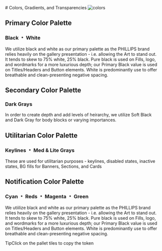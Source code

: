 
<Meta title="Design/Color Tokens" />

<style>
  {`
    #colors-gradients-and-transparencies- {
      display: flex;
      margin-bottom: 2.5rem;
    }

    #colors-gradients-and-transparencies- img {
      margin-left: 1rem;
    }

    h2 {
      margin: 0;
    }

    .color__h2 {
      font-size: 1rem;
      color: #4a90e2;
      display: inline-block;
      letter-spacing: 0.275rem;
      line-height: 1.5;
      text-transform: uppercase;
    }

    .color__h3 {
      font-size: 1rem;
      line-height: 1.5;
      margin: 0;
      margin-bottom: 0.5rem;
    }

    .color__p p{
      margin-bottom: 2rem;
    }

    .color__list {
      display: grid;
      grid-template-columns: repeat(4, 1fr);
      grid-template-rows: 1fr;
      grid-column-gap: 1rem;
      grid-row-gap: 1rem;
      margin-bottom: 4rem;
    }

    .phillips-color-card {

    }

    .tip {
      display: inline-block;
      border-radius: 1em;
      font-size: 11px;
      line-height: 12px;
      font-weight: 700;
      background: #E7FDD8;
      color: #66BF3C;
      padding: 4px 12px;
      margin-right: 10px;
      vertical-align: top;
    }

    .tip-wrapper {
      font-size: 13px;
      line-height: 20px;
      margin-top: 40px;
      margin-bottom: 40px;
    }

    .tip-wrapper code {
      font-size: 12px;
      display: inline-block;
    }
  `}
</style>

<main className="sb-unstyled">
# Colors, Gradients, and Transparencies <img src={Colors} alt="colors" />

## <span className="color__h2">Primary Color Palette</span>

<h3 className="color__h3">Black ﹡ White</h3>
<span className="color__p">
  We utilize black and white as our primary palette as the PHILLIPS brand relies
  heavily on the gallery presentation - i.e. allowing the Art to stand out. It
  tends to skew to 75% white, 25% black. Pure black is used on Fills, logo, and
  wordmarks for a more luxurious depth; our Primary Black value is used on
  Titles/Headers and Button elements. White is predominantly use to offer
  breathable and clean-presenting negative spacing.
</span>

<div className="color__list">
  <ColorCard
    label="Pure Black"
    hex="#000000"
    usage="BG Fills, Logo, Wordmarks"
  />
  <ColorCard
    label="Primary Black"
    hex="#323232"
    usage="Headers, Buttons' Fill & Stroke"
  />
  <ColorCard
    label="Pure White"
    hex="#ffffff"
    usage="Negative Space, Text on Dark BG"
  />
</div>

## <span className="color__h2">Secondary Color Palette</span>

<h3 className="color__h3">Dark Grays</h3>
<span className="color__p">
  In order to create depth and add levels of heirarchy, we utilize Soft Black
  and Dark Gray for body blocks or varying importances.
</span>

<div className="color__list">
  <ColorCard label="Soft Black" hex="#545454" usage="body/Text Blocks" />
  <ColorCard label="Dark Gray" hex="#75716f" usage="Labels & Badges" />
</div>

## <span className="color__h2">Utilitarian Color Palette</span>

<h3 className="color__h3">Keylines ﹡ Med & Lite Grays</h3>
<span className="color__p">
  These are used for utilitarian purposes - keylines, disabled states, inactive
  states, BG fills for Banners, Sections, and Cards
</span>

<div className="color__list">
  <ColorCard
    label="Keyline Gray"
    hex="#949494"
    usage="All keylines, strokes, and HRs"
  />
  <ColorCard
    label="Medium Gray"
    hex="#c3bebb"
    usage="Disabled/Inactive Buttons"
  />
  <ColorCard label="Light Gray" hex="#eceae7" usage="BG fills" />
  <ColorCard label="Off White" hex="#f4f2f1" usage="BG fills" />
</div>

## <span className="color__h2">Notification Color Palette</span>

<h3 className="color__h3">Cyan ﹡ Reds ﹡ Magenta ﹡ Green</h3>
<span className="color__p">
  We utiilize black and white as our primary palette as the PHILLIPS brand
  relies heavily on the gallery presentation - i.e. allowing the Art to stand
  out. It tends to skew to 75% white, 25% black. Pure black is used on Fills,
  logo, and wordmarks for a more luxurious depth; our Primary Black value is
  used on Titles/Headers and Button elements. White is predominantly use to
  offer breathable and clean-presenting negative spacing.
</span>

<div className="color__list">

  <ColorCard
    label="Error Red"
    hex="#ff0000"
    usage="Error Messaging"
  />
  <ColorCard
    label="Post-Sale Magenta"
    hex="#ff0086"
    usage="Sold Price, Concluded Labels"
  />
  <ColorCard
    label="Color Widget Blue"
    hex="#4a90e2"
    usage="'Bid is with you'"
  />
  <ColorCard
    label="Clock Widget Green"
    hex="#6a9c53"
    usage="'Live'"
  />
  <ColorCard
    label="Clock Widget Maroon"
    hex="#6b0000"
    usage="'Countdown"
  />
  <ColorCard
    label="Clock Widget Red"
    hex="#b00000"
    usage="'Closing' 'You've Been Outbid'"
  />
</div>

<div className="tip-wrapper">
  <span className="tip">Tip</span>Click on the pallet tiles to copy the token
</div>
</main>
